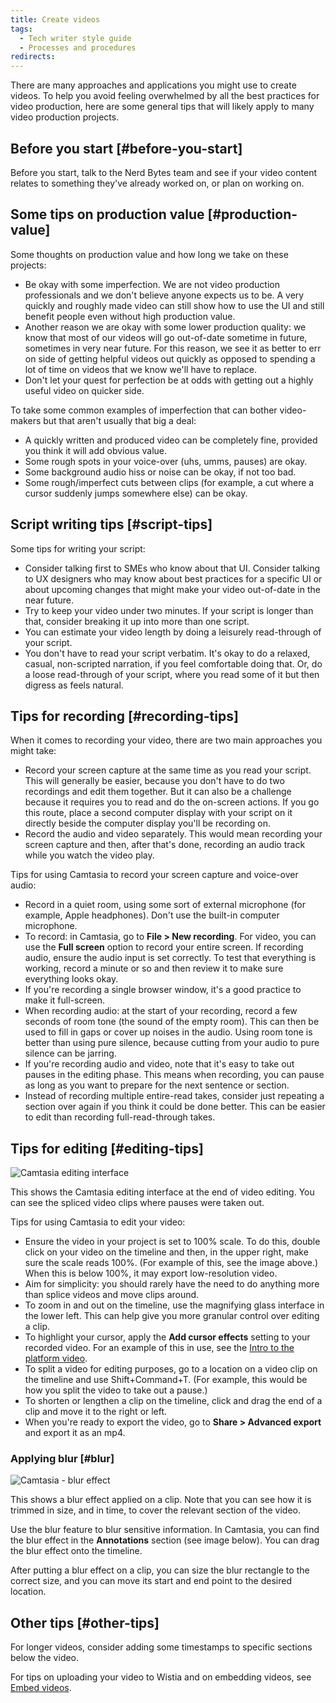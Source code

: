```yaml
---
title: Create videos
tags:
  - Tech writer style guide
  - Processes and procedures
redirects:
---
```


There are many approaches and applications you might use to create videos. To help you avoid feeling overwhelmed by all the best practices for video production, here are some general tips that will likely apply to many video production projects.

## Before you start [#before-you-start]

Before you start, talk to the Nerd Bytes team and see if your video content relates to something they've already worked on, or plan on working on.

## Some tips on production value [#production-value]

Some thoughts on production value and how long we take on these projects:

* Be okay with some imperfection. We are not video production professionals and we don't believe anyone expects us to be. A very quickly and roughly made video can still show how to use the UI and still benefit people even without high production value.
* Another reason we are okay with some lower production quality: we know that most of our videos will go out-of-date sometime in future, sometimes in very near future. For this reason, we see it as better to err on side of getting helpful videos out quickly as opposed to spending a lot of time on videos that we know we'll have to replace.
* Don't let your quest for perfection be at odds with getting out a highly useful video on quicker side.

To take some common examples of imperfection that can bother video-makers but that aren't usually that big a deal:

* A quickly written and produced video can be completely fine, provided you think it will add obvious value.
* Some rough spots in your voice-over (uhs, umms, pauses) are okay.
* Some background audio hiss or noise can be okay, if not too bad.
* Some rough/imperfect cuts between clips (for example, a cut where a cursor suddenly jumps somewhere else) can be okay.

## Script writing tips [#script-tips]

Some tips for writing your script:

* Consider talking first to SMEs who know about that UI. Consider talking to UX designers who may know about best practices for a specific UI or about upcoming changes that might make your video out-of-date in the near future.
* Try to keep your video under two minutes. If your script is longer than that, consider breaking it up into more than one script.
* You can estimate your video length by doing a leisurely read-through of your script.
* You don't have to read your script verbatim. It's okay to do a relaxed, casual, non-scripted narration, if you feel comfortable doing that. Or, do a loose read-through of your script, where you read some of it but then digress as feels natural.

## Tips for recording [#recording-tips]

When it comes to recording your video, there are two main approaches you might take:

* Record your screen capture at the same time as you read your script. This will generally be easier, because you don't have to do two recordings and edit them together. But it can also be a challenge because it requires you to read and do the on-screen actions. If you go this route, place a second computer display with your script on it directly beside the computer display you'll be recording on.
* Record the audio and video separately. This would mean recording your screen capture and then, after that's done, recording an audio track while you watch the video play.

Tips for using Camtasia to record your screen capture and voice-over audio:

* Record in a quiet room, using some sort of external microphone (for example, Apple headphones). Don't use the built-in computer microphone.
* To record: in Camtasia, go to **File > New recording**. For video, you can use the **Full screen** option to record your entire screen. If recording audio, ensure the audio input is set correctly. To test that everything is working, record a minute or so and then review it to make sure everything looks okay.
* If you're recording a single browser window, it's a good practice to make it full-screen.
* When recording audio: at the start of your recording, record a few seconds of room tone (the sound of the empty room). This can then be used to fill in gaps or cover up noises in the audio. Using room tone is better than using pure silence, because cutting from your audio to pure silence can be jarring.
* If you're recording audio and video, note that it's easy to take out pauses in the editing phase. This means when recording, you can pause as long as you want to prepare for the next sentence or section.
* Instead of recording multiple entire-read takes, consider just repeating a section over again if you think it could be done better. This can be easier to edit than recording full-read-through takes.

## Tips for editing [#editing-tips]

<img
  title="Camtasia editing interface"
  alt="Camtasia editing interface"
  src="/images/style-guide_screenshot-crop_camtasia-editing.webp"
/>

<figcaption>
  This shows the Camtasia editing interface at the end of video editing. You can see the spliced video clips where pauses were taken out.
</figcaption>

Tips for using Camtasia to edit your video:

* Ensure the video in your project is set to 100% scale. To do this, double click on your video on the timeline and then, in the upper right, make sure the scale reads 100%. (For example of this, see the image above.) When this is below 100%, it may export low-resolution video.
* Aim for simplicity: you should rarely have the need to do anything more than splice videos and move clips around.
* To zoom in and out on the timeline, use the magnifying glass interface in the lower left. This can help give you more granular control over editing a clip.
* To highlight your cursor, apply the **Add cursor effects** setting to your recorded video. For an example of this in use, see the [Intro to the platform video](/docs/new-relic-solutions/new-relic-one/introduction-new-relic-platform).
* To split a video for editing purposes, go to a location on a video clip on the timeline and use Shift+Command+T. (For example, this would be how you split the video to take out a pause.)
* To shorten or lengthen a clip on the timeline, click and drag the end of a clip and move it to the right or left.
* When you're ready to export the video, go to **Share > Advanced export** and export it as an mp4.

### Applying blur [#blur]

<img
  title="Camtasia - blur effect"
  alt="Camtasia - blur effect"
  src="/images/style-guide_screenshot-full_camtasia-blur.webp"
/>

<figcaption>
  This shows a blur effect applied on a clip. Note that you can see how it is trimmed in size, and in time, to cover the relevant section of the video.
</figcaption>

Use the blur feature to blur sensitive information. In Camtasia, you can find the blur effect in the **Annotations** section (see image below). You can drag the blur effect onto the timeline.

After putting a blur effect on a clip, you can size the blur rectangle to the correct size, and you can move its start and end point to the desired location.

## Other tips [#other-tips]

For longer videos, consider adding some timestamps to specific sections below the video.

For tips on uploading your video to Wistia and on embedding videos, see [Embed videos](/docs/style-guide/images/embed-videos).
